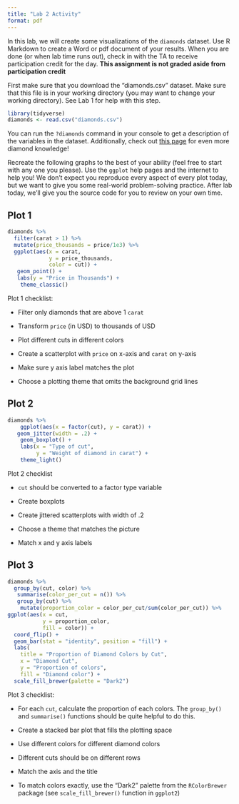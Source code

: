```yaml
---
title: "Lab 2 Activity"
format: pdf
---
```


In this lab, we will create some visualizations of the `diamonds` dataset. Use R Markdown to create a Word or pdf document of your results. When you are done (or when lab time runs out), check in with the TA to receive participation credit for the day. **This assignment is not graded aside from participation credit**

First make sure that you download the "diamonds.csv" dataset. Make sure that this file is in your working directory (you may want to change your working directory). See Lab 1 for help with this step. 

```r
library(tidyverse)
diamonds <- read.csv("diamonds.csv")
```

You can run the `?diamonds` command in your console to get a description of the variables in the dataset. Additionally, check out [this page](https://www.brilliantearth.com/diamond/buying-guide) for even more diamond knowledge!  

Recreate the following graphs to the best of your ability (feel free to start with any one you please). Use the `ggplot` help pages and the internet to help you! We don't expect you reproduce every aspect of every plot today, but we want to give you some real-world problem-solving practice. After lab today, we'll give you the source code for you to review on your own time. 

\newpage

## Plot 1

```r
diamonds %>% 
  filter(carat > 1) %>% 
  mutate(price_thousands = price/1e3) %>% 
  ggplot(aes(x = carat, 
             y = price_thousands, 
             color = cut)) +
   geom_point() +
   labs(y = "Price in Thousands") +
    theme_classic()
```

Plot 1 checklist:

* Filter only diamonds that are above 1 `carat`

* Transform `price` (in USD) to thousands of USD

* Plot different cuts in different colors

* Create a scatterplot with `price` on x-axis and `carat` on y-axis

* Make sure y axis label matches the plot

* Choose a plotting theme that omits the background grid lines

\newpage


## Plot 2


```r
diamonds %>% 
    ggplot(aes(x = factor(cut), y = carat)) +
   geom_jitter(width = .2) + 
    geom_boxplot() +
    labs(x = "Type of cut", 
         y = "Weight of diamond in carat") +
    theme_light() 
```

Plot 2 checklist

* `cut` should be converted to a factor type variable

* Create boxplots

* Create jittered scatterplots with width of .2

* Choose a theme that matches the picture

* Match x and y axis labels

\newpage

## Plot 3

```r

diamonds %>% 
  group_by(cut, color) %>% 
   summarise(color_per_cut = n()) %>% 
   group_by(cut) %>% 
    mutate(proportion_color = color_per_cut/sum(color_per_cut)) %>% 
ggplot(aes(x = cut,
           y = proportion_color,
           fill = color)) +
  coord_flip() +
  geom_bar(stat = "identity", position = "fill") +
  labs(
    title = "Proportion of Diamond Colors by Cut",
    x = "Diamond Cut",
    y = "Proportion of colors",
    fill = "Diamond color") + 
  scale_fill_brewer(palette = "Dark2")
```


Plot 3 checklist:

* For each `cut`, calculate the proportion of each colors. The `group_by()` and `summarise()` functions should be quite helpful to do this. 

* Create a stacked bar plot that fills the plotting space

* Use different colors for different diamond colors

* Different cuts should be on different rows

* Match the axis and the title

* To match colors exactly, use the "Dark2" palette from the `RColorBrewer` package (see `scale_fill_brewer()` function in `ggplot2`)





